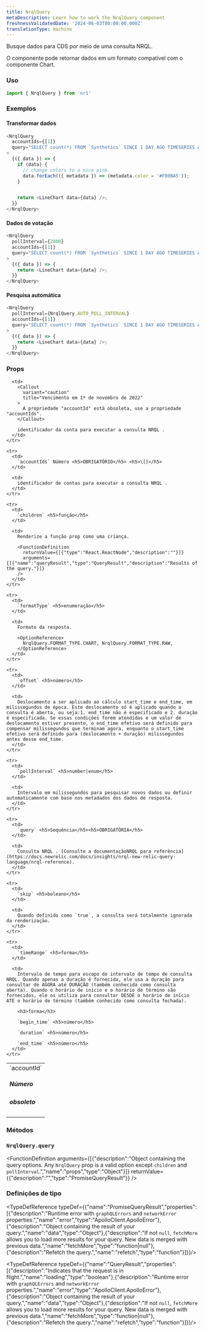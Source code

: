 ```yaml
---
title: NrqlQuery
metaDescription: Learn how to work the NrqlQuery component
freshnessValidatedDate: '2024-06-03T00:00:00.000Z'
translationType: machine
---
```


Busque dados para CDS por meio de uma consulta NRQL.

O componente pode retornar dados em um formato compatível com o componente Chart.

### Uso

```js
import { NrqlQuery } from 'nr1'
```

### Exemplos

#### Transformar dados

```js
<NrqlQuery
  accountIds={[1]}
  query="SELECT count(*) FROM `Synthetics` SINCE 1 DAY AGO TIMESERIES AUTO FACET jobType"
>
  {({ data }) => {
    if (data) {
      // change colors to a nice pink.
      data.forEach(({ metadata }) => (metadata.color = '#F00BA5'));
    }


    return <LineChart data={data} />;
  }}
</NrqlQuery>
```

#### Dados de votação

```js
<NrqlQuery
  pollInterval={2000}
  accountIds={[1]}
  query="SELECT count(*) FROM `Synthetics` SINCE 1 DAY AGO TIMESERIES AUTO FACET jobType"
>
  {({ data }) => {
    return <LineChart data={data} />;
  }}
</NrqlQuery>
```

#### Pesquisa automática

```js
<NrqlQuery
  pollInterval={NrqlQuery.AUTO_POLL_INTERVAL}
  accountIds={[1]}
  query="SELECT count(*) FROM `Synthetics` SINCE 1 DAY AGO TIMESERIES AUTO FACET jobType"
>
  {({ data }) => {
    return <LineChart data={data} />;
  }}
</NrqlQuery>
```

### Props

<table>
  <tbody>
    <tr>
      <td>
        `accountId` <h5>Número</h5> <h5>obsoleto</h5>
      </td>

      <td>
        <Callout
          variant="caution"
          title="Vencimento em 1º de novembro de 2022"
        >
          A propriedade "accountId" está obsoleta, use a propriedade "accountIds".
        </Callout>

        identificador da conta para executar a consulta NRQL .
      </td>
    </tr>

    <tr>
      <td>
        `accountIds` Número <h5>OBRIGATÓRIO</h5> <h5>\[]</h5>
      </td>

      <td>
        identificador de contas para executar a consulta NRQL .
      </td>
    </tr>

    <tr>
      <td>
        `children` <h5>função</h5>
      </td>

      <td>
        Renderize a função prop como uma criança.

        <FunctionDefinition
          returnValue={[{"type":"React.ReactNode","description":""}]}
          arguments={[{"name":"queryResult","type":"QueryResult","description":"Results of the query."}]}
        />
      </td>
    </tr>

    <tr>
      <td>
        `formatType` <h5>enumeração</h5>
      </td>

      <td>
        Formato da resposta.

        <OptionReference>
          NrqlQuery.FORMAT_TYPE.CHART, NrqlQuery.FORMAT_TYPE.RAW,
        </OptionReference>
      </td>
    </tr>

    <tr>
      <td>
        `offset` <h5>número</h5>
      </td>

      <td>
        Deslocamento a ser aplicado ao cálculo start_time e end_time, em milissegundos de época. Este deslocamento só é aplicado quando a consulta é aberta, ou seja:1. end_time não é especificado e 2. duração é especificada. Se essas condições forem atendidas e um valor de deslocamento estiver presente, o end_time efetivo será definido para compensar milissegundos que terminam agora, enquanto o start_time efetivo será definido para (deslocamento + duração) milissegundos antes desse end_time.
      </td>
    </tr>

    <tr>
      <td>
        `pollInterval` <h5>number|enum</h5>
      </td>

      <td>
        Intervalo em milissegundos para pesquisar novos dados ou definir automaticamente com base nos metadados dos dados de resposta.
      </td>
    </tr>

    <tr>
      <td>
        `query` <h5>Sequência</h5><h5>OBRIGATÓRIA</h5>
      </td>

      <td>
        Consulta NRQL . [Consulte a documentaçãoNRQL para referência](https://docs.newrelic.com/docs/insights/nrql-new-relic-query-language/nrql-reference).
      </td>
    </tr>

    <tr>
      <td>
        `skip` <h5>boleano</h5>
      </td>

      <td>
        Quando definido como `true`, a consulta será totalmente ignorada da renderização.
      </td>
    </tr>

    <tr>
      <td>
        `timeRange` <h5>forma</h5>
      </td>

      <td>
        Intervalo de tempo para escopo do intervalo de tempo de consulta NRQL. Quando apenas a duração é fornecida, ele usa a duração para consultar de AGORA até DURAÇÃO (também conhecida como consulta aberta). Quando o horário de início e o horário de término são fornecidos, ele os utiliza para consultar DESDE o horário de início ATÉ o horário de término (também conhecido como consulta fechada).

        <h3>forma</h3>

        `begin_time` <h5>número</h5>

        `duration` <h5>número</h5>

        `end_time` <h5>número</h5>
      </td>
    </tr>
  </tbody>
</table>

### Métodos

### `NrqlQuery.query`

<FunctionDefinition
  arguments={[{"description":"Object containing the query options. Any `NrqlQuery` prop is a valid option except `children` and `pollInterval`.","name":"props","type":"Object"}]}
  returnValue={{"description":"","type":"PromiseQueryResult"}}
/>

### Definições de tipo

<TypeDefReference typeDef={{"name":"PromiseQueryResult","properties":[{"description":"Runtime error with `graphQLErrors` and `networkError` properties.","name":"error","type":"ApolloClient.ApolloError"},{"description":"Object containing the result of your query.","name":"data","type":"Object"},{"description":"If not `null`, `fetchMore` allows you to load more results for your query. New data is merged with previous data.","name":"fetchMore","type":"function|null"},{"description":"Refetch the query.","name":"refetch","type":"function"}]}}/>

<TypeDefReference typeDef={{"name":"QueryResult","properties":[{"description":"Indicates that the request is in flight.","name":"loading","type":"boolean"},{"description":"Runtime error with `graphQLErrors` and `networkError` properties.","name":"error","type":"ApolloClient.ApolloError"},{"description":"Object containing the result of your query.","name":"data","type":"Object"},{"description":"If not `null`, `fetchMore` allows you to load more results for your query. New data is merged with previous data.","name":"fetchMore","type":"function|null"},{"description":"Refetch the query.","name":"refetch","type":"function"}]}}/>